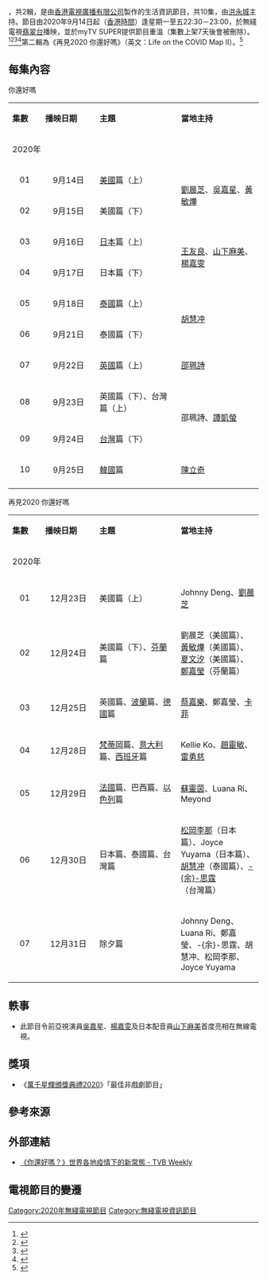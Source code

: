 {{無綫節目
| 中文節目名=你還好嗎
| 英文節目名=Life on the COVID Map
| 別名=
| 圖片=
| 翡翠台首播日期=你還好嗎：2020年9月14日-2020年9月25日<br>再見2020 你還好嗎：2020年12月23日-2020年12月31日
| 翡翠台首播時間=你還好嗎：逢星期一至五<br>22:30-23:00（連廣告）<br>再見2020 你還好嗎：逢星期一至五<br>22:30-23:30（連廣告；第1至6集）<br>21:30-21:55（連廣告；第7集）
| 監製=[[張志明_(監製)|張志明]]
| 編審=[[岑應|岑應]]
| 集數=你還好嗎：10<br>再見2020 你還好嗎：7
| 類型=生活資訊
| 製作公司=[[電視廣播有限公司|電視廣播有限公司]]
| 外景={{USA}}<br>{{JPN}}<br>{{THA}}<br>{{GBR}}<br>{{TWN}}<br>{{KOR}}
| 主持=[[洪永城|洪永城]]
| 演出 = 
| 主題曲=
| 作曲=
| 填詞=
| 主唱=
| 旁白=
| 配音=
| 相關=[[盛女愛作戰|盛女愛作戰]]<br>[[求愛大作戰|求愛大作戰]]<br>[[沒女大翻身|沒女大翻身]]<br>[[網絡挑機|網絡挑機]]<br>[[沒有起跑線？|沒有起跑線？]]<br>[[有樓萬事足？|有樓萬事足？]]<br>[[嫁到這世界邊端|嫁到這世界邊端]]系列<br>[[蝸居宅急變|蝸居宅急變]]<br>[[媽媽唔易"造"|媽媽唔易"造"]]<br>[[恐怖真相|恐怖真相]]<br>[[我要做業主|我要做業主]]<br>[[尋找家香味|尋找家香味]]<br>[[我在隔離的日子|我在隔離的日子]]<br>[[500日後|500日後]]
| 網頁=https://programme.tvb.com/variety/seearoundthecovidworkingtitle
}}

{{engname|《你還好嗎》|Life on the COVID Map}}，共2輯，是由[[香港|香港]][[電視廣播有限公司|電視廣播有限公司]]製作的生活資訊節目，共10集，由[[洪永城|洪永城]]主持。節目由2020年9月14日起（[[香港時間|香港時間]]）逢星期一至五22:30－23:00，於無綫電視[[翡翠台|翡翠台]]播映，並於myTV SUPER提供節目重溫（集數上架7天後會被刪除）。<ref>{{Cite news|url=https://orientaldaily.on.cc/cnt/entertainment/20200914/00282_029.html|title=洪永城邵珮詩尋疫境社會新常態|work=[[東方日報_(香港)|東方日報]]|date=2020-09-14|accessdate=2021-01-12}}</ref><ref>{{Cite news|url=https://hd.stheadline.com/life/ent/realtime/1876172/|title=【好認真】挑戰《你還好嗎》泰國篇 胡慧冲一句簡單對白重拍80次|work=[[頭條日報|頭條日報]]|date=2020-09-17|accessdate=2021-01-12}}</ref><ref>{{Cite news|url=https://skypost.ulifestyle.com.hk/article/2753225/|title=《你還好嗎？》前亞姐吳嘉星孤身闖荷里活追夢 拍美劇嶄露頭角與金馬影后演戲|work=[[晴報|晴報]]|date=2020-09-14|accessdate=2021-01-12}}</ref><ref>{{Cite news|url=https://www.hk01.com/即時娛樂/524793/|title=你還好嗎︱日本「帝王級牛郎」Roland牛郎店執笠　認零收入未認輸|work=[[香港01|香港01]]|date=2020-09-17|accessdate=2021-01-12}}</ref>第二輯為《再見2020 你還好嗎》（英文：Life on the COVID Map II）。<ref>{{Cite news|url=https://skypost.ulifestyle.com.hk/article/2837654/%E3%80%8A%E5%86%8D%E8%A6%8B2020%E4%BD%A0%E9%82%84%E5%A5%BD%E5%97%8E%EF%BC%9F%E3%80%8B%E5%A4%8F%E6%96%87%E6%B1%90%E7%95%99%E7%BE%8E%E6%BF%80%E7%BD%95%E9%9C%B2%E9%9D%A2%E5%AE%B9%E5%85%89%E7%85%A5%E7%99%BC%20%E7%96%AB%E6%83%85%E8%B3%87%E8%A8%8A%E7%AF%80%E7%9B%AE%E8%AE%8A%E7%9B%B8%E6%94%BE%E8%B2%A0%E4%B8%80%E5%B0%8F%E6%99%82|title=《再見2020你還好嗎？》夏文汐留美激罕露面容光煥發 疫情資訊節目變相放負一小時|work=晴報|date=2020-12-25|accessdate=2021-01-12|archive-date=2021-01-13|archive-url=https://web.archive.org/web/20210113095614/https://skypost.ulifestyle.com.hk/article/2837654/%E3%80%8A%E5%86%8D%E8%A6%8B2020%E4%BD%A0%E9%82%84%E5%A5%BD%E5%97%8E%EF%BC%9F%E3%80%8B%E5%A4%8F%E6%96%87%E6%B1%90%E7%95%99%E7%BE%8E%E6%BF%80%E7%BD%95%E9%9C%B2%E9%9D%A2%E5%AE%B9%E5%85%89%E7%85%A5%E7%99%BC%20%E7%96%AB%E6%83%85%E8%B3%87%E8%A8%8A%E7%AF%80%E7%9B%AE%E8%AE%8A%E7%9B%B8%E6%94%BE%E8%B2%A0%E4%B8%80%E5%B0%8F%E6%99%82}}</ref>

== 每集內容 ==
;你還好嗎
{| class="wikitable" style="width:70%; font-size: 14px;"
|- style="background:cornflowerblue; color:white" align=center
|style="width:5%"|'''集數'''||style="width:10%"|'''播映日期'''||style="width:15%"|'''主題'''||style="width:15%"|'''當地主持'''
|-
!colspan=4|2020年
|-
|align=center| 01 ||align=center| 9月14日 || [[美國|美國]]篇（上）||rowspan="2"|[[劉晨芝|劉晨芝]]、[[吳嘉星|吳嘉星]]、[[黃敏燁|黃敏燁]]
|-
|align=center| 02 ||align=center| 9月15日 || 美國篇（下）
|- 
|align=center| 03 ||align=center| 9月16日 || [[日本|日本]]篇（上）||rowspan="2"|[[王友良|王友良]]、[[山下麻美|山下麻美]]、[[楊嘉雯|楊嘉雯]]
|-
|align=center| 04 ||align=center| 9月17日 || 日本篇（下）
|-
|align=center| 05 ||align=center| 9月18日 || [[泰國|泰國]]篇（上） ||rowspan="2"|[[胡慧冲|胡慧冲]]
|-
|align=center| 06 ||align=center| 9月21日 || 泰國篇（下）
|-
|align=center| 07 ||align=center| 9月22日 || [[英國|英國]]篇（上）||[[邵珮詩|邵珮詩]]
|-
|align=center| 08 ||align=center| 9月23日 || 英國篇（下）、台灣篇（上） ||rowspan="2"| 邵珮詩、[[譚凱螢|譚凱螢]]
|-
|align=center| 09 ||align=center| 9月24日 || [[台灣|台灣]]篇（下） 
|-
|align=center| 10 ||align=center| 9月25日 || [[韓國|韓國]]篇 ||[[陳立奇|陳立奇]]
|-
|}

;再見2020 你還好嗎
{| class="wikitable" style="width:70%; font-size: 14px;"
|- style="background:cornflowerblue; color:white" align=center
|style="width:5%"|'''集數'''||style="width:10%"|'''播映日期'''||style="width:15%"|'''主題'''||style="width:15%"|'''當地主持'''
|-
!colspan=4|2020年
|-
|align=center| 01 ||align=center| 12月23日 ||美國篇（上）|| Johnny Deng、[[劉晨芝|劉晨芝]]
|-
|align=center| 02 ||align=center| 12月24日 ||美國篇（下）、[[芬蘭|芬蘭]]篇||劉晨芝（美國篇）、[[黃敏燁|黃敏燁]]（美國篇）、[[夏文汐|夏文汐]]（美國篇）、[[鄭嘉瑩|鄭嘉瑩]]（芬蘭篇）
|-
|align=center| 03 ||align=center| 12月25日 ||英國篇、[[波蘭|波蘭]]篇、[[德國|德國]]篇|| [[蔡嘉樂|蔡嘉樂]]、鄭嘉瑩、[[卡菲|卡菲]]
|-
|align=center| 04 ||align=center| 12月28日 ||[[梵蒂岡|梵蒂岡]]篇、[[意大利|意大利]]篇、[[西班牙|西班牙]]篇||Kellie Ko、[[趙靈敏|趙靈敏]]、[[雷勇慈|雷勇慈]]
|-
|align=center| 05 ||align=center| 12月29日 ||[[法國|法國]]篇、巴西篇、[[以色列|以色列]]篇||[[蘇靈茵|蘇靈茵]]、Luana Ri、Meyond
|-
|align=center| 06 ||align=center| 12月30日 ||日本篇、泰國篇、台灣篇||[[松岡李那|松岡李那]]（日本篇）、Joyce Yuyama（日本篇）、[[胡慧冲|胡慧冲]]（泰國篇）、[[余思霆|-{余}-思霆]]（台灣篇）
|-
|align=center| 07 ||align=center| 12月31日 ||除夕篇||Johnny Deng、Luana Ri、鄭嘉瑩、-{余}-思霆、胡慧冲、松岡李那、Joyce Yuyama 
|}

== 軼事 ==
* 此節目令前亞視演員[[吳嘉星|吳嘉星]]、[[楊嘉雯|楊嘉雯]]及日本配音員[[山下麻美|山下麻美]]首度亮相在無線電視。

== 獎項 ==
*《[[萬千星輝頒獎典禮2020|萬千星輝頒獎典禮2020]]》「最佳非戲劇節目」

== 參考來源 ==
{{reflist}}

== 外部連結 ==
* [http://tvbweekly.com/c/details.asp?page=entertainment&subid=51083   《你還好嗎？》世界各地疫情下的新常態 - TVB Weekly]

== 電視節目的變遷 ==
{{電視節目的變遷
|電視台={{HKG}} [[無綫電視|無綫電視]][[翡翠台|翡翠台]]
|播放檔次=星期一至五 22:30-23:00
|節目名稱=你還好嗎<br>（2020.09.14 - 2020.09.25）
|上一節目=[[這麼遠，那麼近|這麼遠，那麼近]]<br>（2020.08.31 - 2020.09.11）
|下一節目={{link-yue|大灣區的11種魅力}}<br>（2020.09.28 - 2020.10.09）
}}
{{電視節目的變遷
|電視台={{HKG}} [[無綫電視|無綫電視]][[翡翠台|翡翠台]]
|播放檔次=星期一至五 22:30－23:30 時段<br>12月31日 21:30－21:55
|節目名稱=再見2020 你還好嗎<br>（2020年12月23日－2020年12月31日）
|上一節目=[[香港愛情故事|香港愛情故事]]<br>（2020年12月7日－2020年12月22日）
|下一節目=[[2021在一起|2021在一起]]<br>（2021年1月1日）<small>（22:30－23:00）</small><hr>[[無綫電視晚間新聞|晚間新聞]]<br>（2021年1月1日－）<small>（23:00－23:30）</small>
}}
{{電視節目的變遷
|電視台=[[無綫翡翠台|翡翠台]]香港時區
|播放檔次=星期一至五 22:30－23:30
|節目名稱='''再見2020 你還好嗎'''<br>（2020年12月23日－2021年12月31日）
|上一節目=[[滋味快餐車|滋味快餐車]]<br>（2020年12月14日－2020年12月22日）
|下一節目=[[2021在一起|2021在一起]]<br>（2021年1月1日）
}}
{{電視節目的變遷
|電視台={{flagicon|AUS}} [[澳洲|澳洲]] [[翡翠台_(澳洲)|翡翠台]]
|播放檔次=星期二至六 22:30－23:30
|節目名稱='''再見2020 你還好嗎'''<br>（2020年12月24日－2021年1月1日）
|上一節目=[[滋味快餐車|滋味快餐車]]<br>（2020年12月15日－2020年12月23日）
|下一節目=[[2021在一起|2021在一起]]<br>（2021年1月2日）
}}

[[Category:2020年無綫電視節目|Category:2020年無綫電視節目]]
[[Category:無綫電視資訊節目|Category:無綫電視資訊節目]]